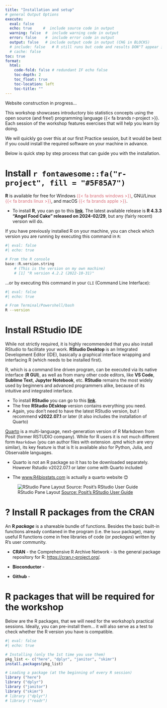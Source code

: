 ```yaml
---
title: "Installation and setup"
# general Output Options
execute:     
  eval: false
  echo: true     #  include source code in output
  warning: false  #  include warning code in output
  error: false    #  include error code in output
  output: false   # include output code in output (CHG in BLOCKS)
  # include: false   # R still runs but code and results DON"T appear in output  
  # cache: false
toc: true
format:
  html:
    code-fold: false # redundant IF echo false 
    toc-depth: 2
    toc_float: true
    toc-location: left
    toc-title: ""
---
```


::: {.callout-caution collapse="false"}
Website construction in progress...
:::

This workshop showcases introductory bio statistics concepts using the open source (and free!) programming language {{< fa brands r-project >}}. Each session of the workshop features exercises that will help you learn by doing. 

We will quickly go over this at our first Practice session, but it would be best if you could install the required software on your machine in advance.

Below is quick step by step process that can guide you with the installation.

# Install `r fontawesome::fa("r-project", fill = "#5F85A7")`

<!-- `r fontawesome::fa("fab fa-windows", fill = "steelblue")` -->

<!-- `r fontawesome::fa("fab fa-linux", fill = "steelblue")` -->

<!-- `r fontawesome::fa("fab fa-apple", fill = "steelblue")` -->

**R** is available for free for Windows [{{< fa brands windows >}}]{style="color:#d8717b"}, GNU/Linux [{{< fa brands linux >}}]{style="color:#d8717b"}, and macOS [{{< fa brands apple >}}]{style="color:#d8717b"}.

-   To install **R**, you can go to this [**link**](https://cloud.r-project.org/). The latest available release is **R 4.3.3 "Angel Food Cake" released on 2024-02/29**, but any (fairly recent) version will do.

If you have previously installed R on your machine, you can check which version you are running by executing this command in `R`:

```r
#| eval: false
#| echo: true

# From the R console
base::R.version.string
    # (This is the version on my own machine)
    # [1] "R version 4.2.2 (2022-10-31)"
```

...or by executing this command in your `CLI` (Command Line Interface):

```bash
#| eval: false
#| echo: true

# From Terminal/Powershell/bash
R --version
```

# Install RStudio IDE

While not strictly required, it is highly recommended that you also install RStudio to facilitate your work. **RStudio Desktop** is an Integrated Development Editor (IDE), basically a graphical interface wrapping and interfacing R (which needs to be installed first).

::: {.callout-tip collapse="true"}
R, which is a command line driven program, can be executed via its native interface (**R GUI**), as well as from many other code editors, like **VS Code**, **Sublime Text**, **Jupyter Notebook**, etc. **RStudio** remains the most widely used by beginners and advanced programmers alike, because of its intuitive and integrated interface.
:::

- To install **RStudio** you can go to this [**link**](https://posit.co/download/rstudio-desktop/).
- The free **RStudio DEsktop** version contains everything you need.
- Again, you don't need to have the latest RStudio version, but I recommend **v2022.07.1** or later (it also includes the installation of Quarto)

::: {.callout-tip collapse="true"}
[Quarto](https://quarto.org/) is a multi-language, next-generation version of R Markdown from Posit (former RSTUDIO company). While for R users it is not much different form `Rmarkdown` (you can author files with extension .qmd which are very similar), its key feature is that is It is available also for Python, Julia, and Observable languages. 

+ Quarto is not an R package so it has to be downloaded separately. However Rstudio v2022.07.1 or later come with Quarto included

+ The [www.R4biostats.com](www.R4biostats.com) is actually a quarto website 😊
 
:::

![RStudio Pane Layout [Source: Posit's RStudio User Guide](https://docs.posit.co/ide/user/ide/guide/ui/ui-panes.html)](images/rstudio-panes-labeled.jpeg) 

# ? Install R packages from the CRAN

An **R *package*** is a shareable bundle of functions. Besides the basic built-in functions already contianed in the program (i.e. the `base` package), many useful R functions come in free libraries of code (or *packages*) written by R's user community.

-   **CRAN** - the Comprehensive R Archive Network - is the general package repository for R: <https://cran.r-project.org/>.

-   **Bioconductor** -

-   **Github** -

 

# R packages that will be required for the workshop

Below are the R packages, that we will need for the workshop's practical sessions. Ideally, you can pre-install them... it will also serve as a test to check whether the R version you have is compatible. 


```r
#| eval: false
#| echo: true

# Installing (only the 1st time you use them)
pkg_list <- c("here", "dplyr", "janitor", "skimr")
install.packages(pkg_list)

# Loading a package (at the beginning of every R session) 
library ("here")
library ("dplyr")
library ("janitor")
library ("skimr")
# library ("dplyr")
# library ("readr")
```

<!-- ## Install [Quarto] -->

<!--  - Install latest version of [Quarto](https://quarto.org/docs/get-started/) (v1.0.36 or greater) -->

<!-- - After installing Quarto, open the terminal in RStudio and: -->

<!--   - See [this guide](https://support.rstudio.com/hc/en-us/articles/115010737148-Using-the-RStudio-Terminal-in-the-RStudio-IDE) for details on using the terminal -->

<!--   - Install/Update TinyTeX for PDFs with `quarto install tool tinytex` -->

<!--   - Install/Update Chromium with `quarto install tool chromium` -->


